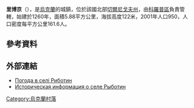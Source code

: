 {{coord|51|33|31|N|32|54|1|E|scale:100000|display=title}}

'''里博京'''（{{lang-uk|Риботин}}），是[[烏克蘭|烏克蘭]]的城鎮，位於該國北部[[切爾尼戈夫州|切爾尼戈夫州]]，由[[科羅普區|科羅普區]]負責管轄，始建於1260年，面積5.88平方公里，海拔高度122米，2001年人口950，人口密度每平方公里161.6人。

==參考資料==
{{reflist}}

==外部連結==
* [http://weather.in.ua/ua/chernigovskaja/22261 Погода в селі Риботин]
* [http://www.surnameindex.info/info/chernigov/krolevets/rybotin/index.html Историческая информация о селе Рыботин] {{ref-ru}}


{{Ukraine-geo-stub}}
[[Category:烏克蘭村落|Category:烏克蘭村落]]